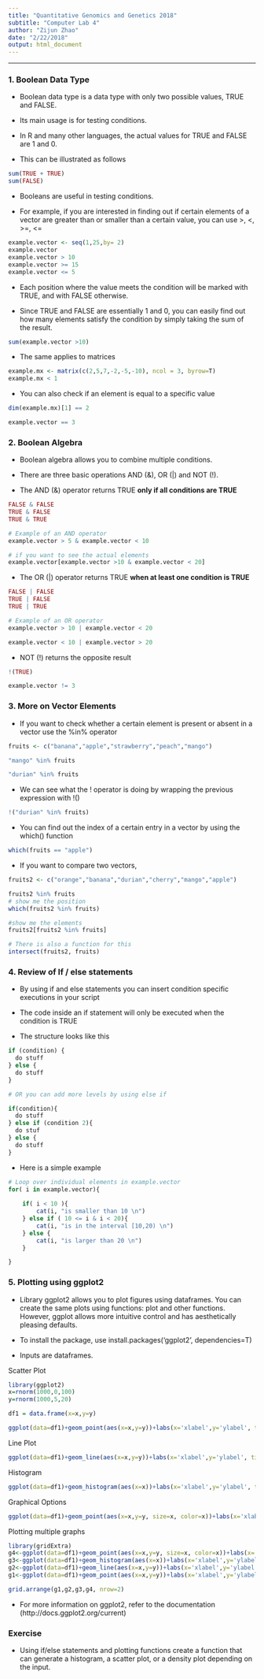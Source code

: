```yaml
---
title: "Quantitative Genomics and Genetics 2018"
subtitle: "Computer Lab 4"
author: "Zijun Zhao"
date: "2/22/2018"
output: html_document
---
```


--------------------------------------------------------------------------------------

### 1. Boolean Data Type

- Boolean data type is a data type with only two possible values, TRUE and FALSE.

- Its main usage is for testing conditions. 

- In R and many other languages, the actual values for TRUE and FALSE are 1 and 0.

- This can be illustrated as follows

```r
sum(TRUE + TRUE)
sum(FALSE)
```

- Booleans are useful in testing conditions. 

- For example, if you are interested in finding out if certain elements of a vector are greater than or smaller than a certain value, you can use >, <, >=, <=

```r
example.vector <- seq(1,25,by= 2)
example.vector
example.vector > 10
example.vector >= 15
example.vector <= 5
```

- Each position where the value meets the condition will be marked with TRUE, and with FALSE otherwise.

- Since TRUE and FALSE are essentially 1 and 0, you can easily find out how many elements satisfy the condition by simply taking the sum of the result. 

```r
sum(example.vector >10)
```

- The same applies to matrices

```r
example.mx <- matrix(c(2,5,7,-2,-5,-10), ncol = 3, byrow=T)
example.mx < 1
```

- You can also check if an element is equal to a specific value 

```r
dim(example.mx)[1] == 2
```

```r
example.vector == 3
```

### 2. Boolean Algebra

- Boolean algebra allows you to combine multiple conditions.

- There are three basic operations AND (&), OR (|) and NOT (!).

- The AND (&) operator returns TRUE **only if all conditions are TRUE**

```r
FALSE & FALSE
TRUE & FALSE
TRUE & TRUE

# Example of an AND operator
example.vector > 5 & example.vector < 10

# if you want to see the actual elements 
example.vector[example.vector >10 & example.vector < 20]

```

- The OR (|) operator returns TRUE **when at least one condition is TRUE**

```r

FALSE | FALSE
TRUE | FALSE
TRUE | TRUE

# Example of an OR operator
example.vector > 10 | example.vector < 20

example.vector < 10 | example.vector > 20

```

- NOT (!) returns the opposite result

```r
!(TRUE)

example.vector != 3
```

### 3. More on Vector Elements

- If you want to check whether a certain element is present or absent in a vector use the %in% operator

```r

fruits <- c("banana","apple","strawberry","peach","mango")

"mango" %in% fruits

"durian" %in% fruits
```

- We can see what the ! operator is doing by wrapping the previous expression with !() 

```r
!("durian" %in% fruits)

```

- You can find out the index of a certain entry in a vector by using the which() function 

```r
which(fruits == "apple")
```

- If you want to compare two vectors,

```r
fruits2 <- c("orange","banana","durian","cherry","mango","apple")

fruits2 %in% fruits
# show me the position
which(fruits2 %in% fruits)

#show me the elements
fruits2[fruits2 %in% fruits]

# There is also a function for this
intersect(fruits2, fruits)

```

### 4. Review of If / else statements

- By using if and else statements you can insert condition specific executions in your script

- The code inside an if statement will only be executed when the condition is TRUE

- The structure looks like this

```r
if (condition) {
  do stuff
} else {
  do stuff
}

# OR you can add more levels by using else if

if(condition){
  do stuff
} else if (condition 2){
  do stuf
} else {
  do stuff
}
```


- Here is a simple example

```r

# Loop over individual elements in example.vector
for( i in example.vector){
  
    if( i < 10 ){
        cat(i, "is smaller than 10 \n") 
    } else if ( 10 <= i & i < 20){
        cat(i, "is in the interval [10,20) \n")
    } else {
        cat(i, "is larger than 20 \n")
    }

}


```


### 5. Plotting using ggplot2
- Library ggplot2 allows you to plot figures using dataframes. You can create the same plots using functions: plot and other functions. However, ggplot allows more intuitive control and has aesthetically pleasing defaults.

- To install the package, use install.packages(‘ggplot2’, dependencies=T)

- Inputs are dataframes.

Scatter Plot
```r
library(ggplot2)
x=rnorm(1000,0,100)
y=rnorm(1000,5,20)

df1 = data.frame(x=x,y=y)

ggplot(data=df1)+geom_point(aes(x=x,y=y))+labs(x='xlabel',y='ylabel', title='Scatter plot')
```

Line Plot
```r
ggplot(data=df1)+geom_line(aes(x=x,y=y))+labs(x='xlabel',y='ylabel', title='Line plot')
```

Histogram
```r
ggplot(data=df1)+geom_histogram(aes(x=x))+labs(x='xlabel',y='ylabel', title='Histogram')
```

Graphical Options
```r
ggplot(data=df1)+geom_point(aes(x=x,y=y, size=x, color=x))+labs(x='xlabel',y='ylabel', title='Scatter plot')
```

Plotting multiple graphs
```r
library(gridExtra)
g4<-ggplot(data=df1)+geom_point(aes(x=x,y=y, size=x, color=x))+labs(x='xlabel',y='ylabel', title='Scatter plot')
g3<-ggplot(data=df1)+geom_histogram(aes(x=x))+labs(x='xlabel',y='ylabel', title='Histogram')
g2<-ggplot(data=df1)+geom_line(aes(x=x,y=y))+labs(x='xlabel',y='ylabel', title='Line plot')
g1<-ggplot(data=df1)+geom_point(aes(x=x,y=y))+labs(x='xlabel',y='ylabel', title='Scatter plot')

grid.arrange(g1,g2,g3,g4, nrow=2)

```

- For more information on ggplot2, refer to the documentation (http://docs.ggplot2.org/current)



### Exercise

- Using if/else statements and plotting functions create a function that can generate a histogram, a scatter plot, or a density plot depending on the input. 



